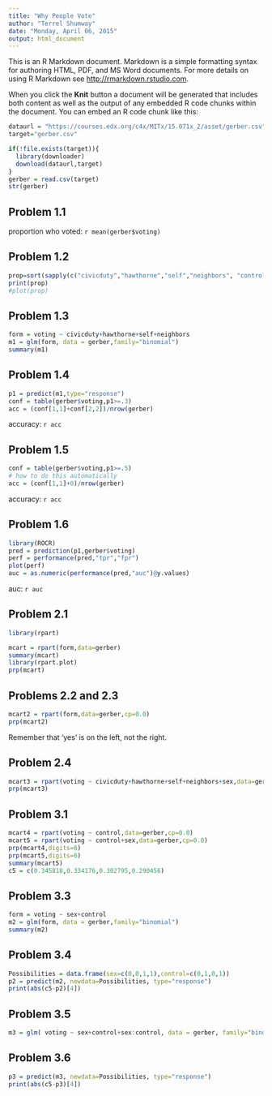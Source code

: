 ```yaml
---
title: "Why People Vote"
author: "Terrel Shumway"
date: "Monday, April 06, 2015"
output: html_document
---
```


This is an R Markdown document. Markdown is a simple formatting syntax for authoring HTML, PDF, and MS Word documents. For more details on using R Markdown see <http://rmarkdown.rstudio.com>.

When you click the **Knit** button a document will be generated that includes both content as well as the output of any embedded R code chunks within the document. You can embed an R code chunk like this:

```r
dataurl = "https://courses.edx.org/c4x/MITx/15.071x_2/asset/gerber.csv"
target="gerber.csv"

if(!file.exists(target)){
  library(downloader)
  download(dataurl,target)
}
gerber = read.csv(target)
str(gerber)
```
## Problem 1.1
proportion who voted: `r mean(gerber$voting)`

## Problem 1.2

```r
prop=sort(sapply(c("civicduty","hawthorne","self","neighbors", "control"),function(x){mean(subset(gerber,gerber[x]==1)$voting)}))
print(prop)
#plot(prop)
```

## Problem 1.3

```r
form = voting ~ civicduty+hawthorne+self+neighbors
m1 = glm(form, data = gerber,family="binomial")
summary(m1)
```

## Problem 1.4
```r
p1 = predict(m1,type="response")
conf = table(gerber$voting,p1>=.3)
acc = (conf[1,1]+conf[2,2])/nrow(gerber)
```
accuracy: `r acc`

## Problem 1.5
```r
conf = table(gerber$voting,p1>=.5)
# how to do this automatically
acc = (conf[1,1]+0)/nrow(gerber)
```
accuracy: `r acc`

## Problem 1.6
```r
library(ROCR)
pred = prediction(p1,gerber$voting)
perf = performance(pred,"tpr","fpr")
plot(perf)
auc = as.numeric(performance(pred,"auc")@y.values)
```
auc: `r auc`

## Problem 2.1
```r
library(rpart)

mcart = rpart(form,data=gerber)
summary(mcart)
library(rpart.plot)
prp(mcart)

```

## Problems 2.2 and 2.3
```r
mcart2 = rpart(form,data=gerber,cp=0.0)
prp(mcart2)
```

Remember that 'yes' is on the left, not the right.

## Problem 2.4
```r
mcart3 = rpart(voting ~ civicduty+hawthorne+self+neighbors+sex,data=gerber,cp=0.0)
prp(mcart3)
```

## Problem 3.1
```r
mcart4 = rpart(voting ~ control,data=gerber,cp=0.0)
mcart5 = rpart(voting ~ control+sex,data=gerber,cp=0.0)
prp(mcart4,digits=6)
prp(mcart5,digits=6)
summary(mcart5)
c5 = c(0.345818,0.334176,0.302795,0.290456)
```


## Problem 3.3

```r
form = voting ~ sex+control
m2 = glm(form, data = gerber,family="binomial")
summary(m2)
```

## Problem 3.4

```r
Possibilities = data.frame(sex=c(0,0,1,1),control=c(0,1,0,1))
p2 = predict(m2, newdata=Possibilities, type="response")
print(abs(c5-p2)[4])
```


## Problem 3.5
```r
m3 = glm( voting ~ sex+control+sex:control, data = gerber, family="binomial")
```

## Problem 3.6

```r
p3 = predict(m3, newdata=Possibilities, type="response")
print(abs(c5-p3)[4])

```
